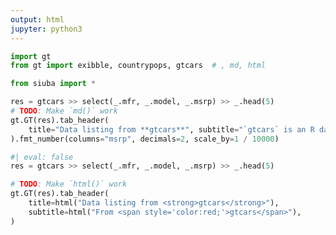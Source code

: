 ```yaml
---
output: html
jupyter: python3
---
```


```python
import gt
from gt import exibble, countrypops, gtcars  # , md, html

from siuba import *

```


```python
res = gtcars >> select(_.mfr, _.model, _.msrp) >> _.head(5)
# TODO: Make `md()` work
gt.GT(res).tab_header(
    title="Data listing from **gtcars**", subtitle="`gtcars` is an R dataset"
).fmt_number(columns="msrp", decimals=2, scale_by=1 / 10000)
```


```python
#| eval: false
res = gtcars >> select(_.mfr, _.model, _.msrp) >> _.head(5)

# TODO: Make `html()` work
gt.GT(res).tab_header(
    title=html("Data listing from <strong>gtcars</strong>"),
    subtitle=html("From <span style='color:red;'>gtcars</span>"),
)

```
